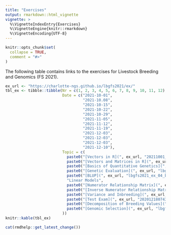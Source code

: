 ```yaml
---
title: "Exercises"
output: rmarkdown::html_vignette
vignette: >
  %\VignetteIndexEntry{Exercises}
  %\VignetteEngine{knitr::rmarkdown}
  %\VignetteEncoding{UTF-8}
---
```


```r
knitr::opts_chunk$set(
  collapse = TRUE,
  comment = "#>"
)
```

The following table contains links to the exercises for Livestock Breeding and Genomics (FS 2021).

```r
ex_url <- "https://charlotte-ngs.github.io/lbgfs2021/ex/"
tbl_ex <- tibble::tibble(Nr = c(1, 2, 3, 4, 5, 6, 7, 8, 9, 10, 11, 12),
                         Date = c("2021-10-01",
                                  "2021-10.08",
                                  "2021-10-15",
                                  "2021-10-22",
                                  "2021-10-29",
                                  "2021-11-05",
                                  "2021-11-12",
                                  "2021-11-19",
                                  "2021-12-03",
                                  "2021-12-03",
                                  "2021-12-03",
                                  "2021-12-10"),
                         Topic = c(
                           paste0("[Vectors in R](", ex_url, "20211001_vectors_in_r.nb.nb.nb.html)", collapse = ""),
                           paste0("[Vectors and Matrices in R](", ex_url, "lbgfs2021_ex01_linalg.nb.html)", collapse = ""),
                           paste0("[Basics of Quantitative Genetics](", ex_url, "lbgfs2021_ex02_qgen.nb.html)", collapse = ""),
                           paste0("[Genetic Evaluation](", ex_url, "lbgfs2021_ex03_oprec.nb.html)", collapse = ""),
                           paste0("[BLUP](", ex_url, "lbgfs2021_ex_04_blup.nb.html)", collapse = ""),
                           "Linear Models",
                           paste0("[Numerator Relationship Matrix](", ex_url, "lbgfs2021_ex07_num_rel.nb.nb.nb.html)", collapse = ""),
                           paste0("[Inverse Numerator Relationship Matrix](", ex_url, "lbgfs2021_ex08_inv_num.nb.nb.nb.html)", collapse = ""),
                           paste0("[Variance and Inbreeding](", ex_url, "lbgfs2021_ex09_vi.nb.html)", collapse = ""),
                           paste0("[Test Exam](", ex_url, "20201218074325_exam_pvr.pdf)", collapse = ""),
                           paste0("[Decomposition of Breeding Values](", ex_url, "lbgfs2021_ex11_decomp_bv.nb.html)", collapse = ""),
                           paste0("[Genomic Selection](", ex_url, "lbgfs2021_ex12_gs.nb.html)", collapse = "")
                         ))
knitr::kable(tbl_ex)
```


```r
cat(rmdhelp::get_latest_change())
```

